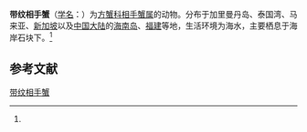 {{Speciesbox
| name = 带纹相手蟹
| status = 
| status_system = 
| image = 
| genus = Sesarma
| species = fasciata
| authority = (Lanchester, 1900)<ref name='id12015'>{{cite web| url =http://www.bioinfo.cn/db05/BjdwSpecies.php?action=view&id=12015| title =带纹相手蟹| work =《中国动物物种编目数据库》| publisher =中国科学院微生物研究所| author =中国科学院动物研究所| accessdate =2009-04-28| deadurl =yes| archiveurl =https://web.archive.org/web/20160305064108/http://www.bioinfo.cn/db05/BjdwSpecies.php?action=view&id=12015| archivedate =2016-03-05}}</ref>
}}

'''带纹相手蟹'''（[[学名|学名]]：{{lang|la|''Sesarma fasciata''}}）为[[方蟹科|方蟹科]][[相手蟹属|相手蟹属]]的动物。分布于加里曼丹岛、泰国湾、马来亚、[[新加坡|新加坡]]以及[[中国大陆|中国大陆]]的[[海南岛|海南岛]]、[[福建|福建]]等地，生活环境为海水，主要栖息于海岸石块下。<ref name='id12015'/>

== 参考文献 ==
{{reflist}}

{{Wikispecies|Sesarma fasciata}}
{{Taxonbar|from=Q40688411}}

[[Category:相手蟹属|带纹相手蟹]]


{{螃蟹小作品}}